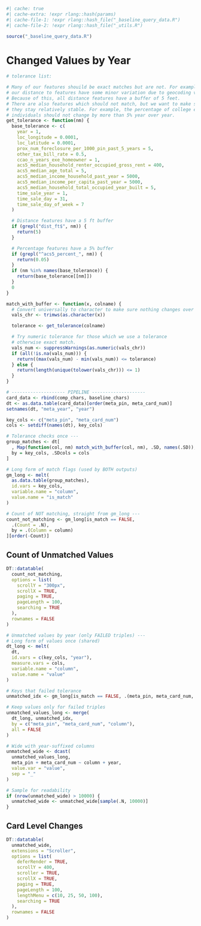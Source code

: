 

```r
#| cache: true
#| cache-extra: !expr rlang::hash(params)
#| cache-file-1: !expr rlang::hash_file("_baseline_query_data.R")
#| cache-file-2: !expr rlang::hash_file("_utils.R")
```


```r
source("_baseline_query_data.R")
```

# Changed Values by Year

```r
# tolerance list:

# Many of our features shouild be exact matches but are not. For example,
# our distance to features have some minor variation due to geocoding variance.
# Because of this, all distance features have a buffer of 5 feet.
# There are also features which should not match, but we want to make sure that
# they stay relatively stable. For example, the percentage of college educated
# individuals should not change by more than 5% year over year.
get_tolerance <- function(nm) {
  base_tolerance <- c(
    year = 1,
    loc_longitude = 0.0001,
    loc_latitude = 0.0001,
    prox_num_foreclosure_per_1000_pin_past_5_years = 5,
    other_tax_bill_rate = 0.5,
    ccao_n_years_exe_homeowner = 1,
    acs5_median_household_renter_occupied_gross_rent = 400,
    acs5_median_age_total = 5,
    acs5_median_income_household_past_year = 5000,
    acs5_median_income_per_capita_past_year = 5000,
    acs5_median_household_total_occupied_year_built = 5,
    time_sale_year = 1,
    time_sale_day = 31,
    time_sale_day_of_week = 7
  )

  # Distance features have a 5 ft buffer
  if (grepl("dist_ft$", nm)) {
    return(5)
  }

  # Percentage features have a 5% buffer
  if (grepl("^acs5_percent_", nm)) {
    return(0.05)
  }
  if (nm %in% names(base_tolerance)) {
    return(base_tolerance[[nm]])
  }
  0
}

match_with_buffer <- function(x, colname) {
  # Convert universally to character to make sure nothing changes over time
  vals_chr <- trimws(as.character(x))

  tolerance <- get_tolerance(colname)

  # Try numeric tolerance for those which we use a tolerance
  # otherwise exact match.
  vals_num <- suppressWarnings(as.numeric(vals_chr))
  if (all(!is.na(vals_num))) {
    return((max(vals_num) - min(vals_num)) <= tolerance)
  } else {
    return(length(unique(tolower(vals_chr))) <= 1)
  }
}

# -------------------- PIPELINE --------------------
card_data <- rbind(comp_chars, baseline_chars)
dt <- as.data.table(card_data)[order(meta_pin, meta_card_num)]
setnames(dt, "meta_year", "year")

key_cols <- c("meta_pin", "meta_card_num")
cols <- setdiff(names(dt), key_cols)

# Tolerance checks once ---
group_matches <- dt[
  , Map(function(col, nm) match_with_buffer(col, nm), .SD, names(.SD)),
  by = key_cols, .SDcols = cols
]

# Long form of match flags (used by BOTH outputs)
gm_long <- melt(
  as.data.table(group_matches),
  id.vars = key_cols,
  variable.name = "column",
  value.name = "is_match"
)

# Count of NOT matching, straight from gm_long ---
count_not_matching <- gm_long[is_match == FALSE,
  .(Count = .N),
  by = .(Column = column)
][order(-Count)]
```

::: {.panel-tabset}

## Count of Unmatched Values
```r
DT::datatable(
  count_not_matching,
  options = list(
    scrollY = "300px",
    scrollX = TRUE,
    paging = TRUE,
    pageLength = 100,
    searching = TRUE
  ),
  rownames = FALSE
)

# Unmatched values by year (only FAILED triples) ---
# Long form of values once (shared)
dt_long <- melt(
  dt,
  id.vars = c(key_cols, "year"),
  measure.vars = cols,
  variable.name = "column",
  value.name = "value"
)

# Keys that failed tolerance
unmatched_idx <- gm_long[is_match == FALSE, .(meta_pin, meta_card_num, column)]

# Keep values only for failed triples
unmatched_values_long <- merge(
  dt_long, unmatched_idx,
  by = c("meta_pin", "meta_card_num", "column"),
  all = FALSE
)

# Wide with year-suffixed columns
unmatched_wide <- dcast(
  unmatched_values_long,
  meta_pin + meta_card_num ~ column + year,
  value.var = "value",
  sep = "_"
)

# Sample for readability
if (nrow(unmatched_wide) > 10000) {
  unmatched_wide <- unmatched_wide[sample(.N, 10000)]
}
```
## Card Level Changes

```r
DT::datatable(
  unmatched_wide,
  extensions = "Scroller",
  options = list(
    deferRender = TRUE,
    scrollY = 400,
    scroller = TRUE,
    scrollX = TRUE,
    paging = TRUE,
    pageLength = 100,
    lengthMenu = c(10, 25, 50, 100),
    searching = TRUE
  ),
  rownames = FALSE
)
```
:::
